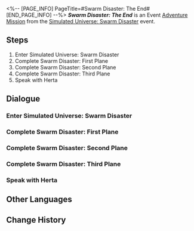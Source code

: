 <%-- [PAGE_INFO]
PageTitle=#Swarm Disaster: The End#
[END_PAGE_INFO] --%>
{{Stub|Dialogue.}}
{{Mission Infobox
|id            = 8013106
|title         = 
|image         = <!--Mission Swarm Disaster The End.png-->
|type          = Adventure
|event_name    = Simulated Universe: Swarm Disaster
|chapter       = 
|requirements  = [[Adventure Mission]] ''[[Swarm Disaster: Warning! Data Storage Limit Reached!]]'' completed
|summary       = <!--official mission summary from Fate's Atlas-->
|characters    = Herta; Trailblazer
|startLocation = [[Herta Space Station]] - [[Herta's Office]]
|world         = Herta Space Station
|area          = Herta's Office
|prev          = Swarm Disaster: Warning! Data Storage Limit Reached!
|next          = 
|rewards       = Credit*10,000
}}
'''''Swarm Disaster: The End''''' is an Event [[Adventure Mission]] from the [[Simulated Universe: Swarm Disaster]] event.

==Steps==
# Enter Simulated Universe: Swarm Disaster
# Complete Swarm Disaster: First Plane
# Complete Swarm Disaster: Second Plane
# Complete Swarm Disaster: Third Plane
# Speak with Herta

<!--
==Gameplay Notes==

--><!--
==Trial Character==

-->
==Dialogue==
{{Stub Dialogue}}

===Enter Simulated Universe: Swarm Disaster{{subst:void|<!--801310601-->}}===
{{Mission Description|type=adventure|location=Herta's Office|The Simulated Universe's storage was more limited than Herta expected! The data packs are at their limit and soon, the entire thing is going to stop working. Herta is prepared to see this thing through to the end by your side. Hurry and save all the previous Aeon data and ensure a proper end to this test before experiencing THEIR glory once more.}}
{{Dialogue Start}}
:{{tx}}
{{Dialogue End}}

===Complete Swarm Disaster: First Plane{{subst:void|<!--801310602-->}}===
{{Dialogue Start}}
:{{tx}}
{{Dialogue End}}

===Complete Swarm Disaster: Second Plane{{subst:void|<!--801310603-->}}===
{{Dialogue Start}}
:{{tx}}
{{Dialogue End}}

===Complete Swarm Disaster: Third Plane{{subst:void|<!--801310604-->}}===
{{Dialogue Start}}
:{{tx}}
{{Dialogue End}}

===Speak with Herta{{subst:void|<!--801310605-->}}===
{{Dialogue Start}}
:{{tx}}
{{Dialogue End}}

==Other Languages==
{{Other Languages
|en   = Swarm Disaster: The End
|zhs  = 寰宇蝗灾：终局
|zht  = 寰宇蝗災：終局
|ja   = 宇宙の蝗害：終局
|ko   = 곤충 떼 재난: 결말
|es   = La Plaga: final
|fr   = La fin du Désastre de l'Essaim
|ru   = Нашествие роя: Финал
|th   = หายนะแห่งมวลแมลง: ตอนจบ
|vi   = Thảm Họa Đàn Côn Trùng: Kết Cục
|de   = Schwarmkatastrophe: Das Ende
|id   = Bencana Swarm: Akhir
|pt   = O Desastre do Enxame: O Fim
}}

==Change History==
{{Change History|1.3}}
